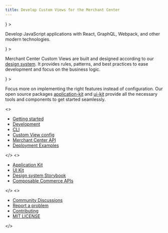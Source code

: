 ```yaml
---
title: Develop Custom Views for the Merchant Center
---
```



<Cards>
  <Card
    title="Built on modern technologies"
    icon={<ScreenCogIcon />}
  >

Develop JavaScript applications with React, GraphQL, Webpack, and other modern technologies.

  </Card>
  <Card
    title="Based on a solid Design System"
    icon={<ScreenDesignToolIcon />}
  >

Merchant Center Custom Views are built and designed according to our [design system](https://uikit.commercetools.com/). It provides rules, patterns, and best practices to ease development and focus on the business logic.

  </Card>
  <Card
    title="Zero config development tools"
    icon={<ScreenBulbIcon />}
  >

Focus more on implementing the right features instead of configuration. Our open source packages [application-kit](https://github.com/commercetools/merchant-center-application-kit) and [ui-kit](https://github.com/commercetools/ui-kit) provide all the necessary tools and components to get started seamlessly.

  </Card>
</Cards>

<div style={{ width: '100%', margin: '5rem 0' }}>
  <div style={{ maxWidth: '65%', margin: '0 auto' }}>
    <WebDeveloperIcon width="100%" height="100%" />
  </div>
</div>

<Cards narrow>
  <Card title="Documentation">
<>

- [Getting started](/getting-started)
- [Development](/development)
- [CLI](/api-reference/cli)
- [Custom View config](/api-reference/custom-view-config)
- [Merchant Center API](/concepts/merchant-center-api)
- [Deployment Examples](/deployment-examples)

</>
  </Card>
  <Card title="Resources">
<>

- [Application Kit](https://github.com/commercetools/merchant-center-application-kit)
- [UI Kit](https://github.com/commercetools/ui-kit)
- [Design system Storybook](https://uikit.commercetools.com)
- [Composable Commerce APIs](https://docs.commercetools.com/api)

</>
  </Card>
  <Card title="Application Kit">
<>

- [Community Discussions](https://github.com/commercetools/merchant-center-application-kit/discussions)
- [Report a problem](https://github.com/commercetools/merchant-center-application-kit/issues/new/choose)
- [Contributing](https://github.com/commercetools/merchant-center-application-kit/blob/main/CONTRIBUTING.md)
- [MIT LICENSE](https://github.com/commercetools/merchant-center-application-kit/blob/main/LICENSE)

</>
  </Card>
</Cards>
